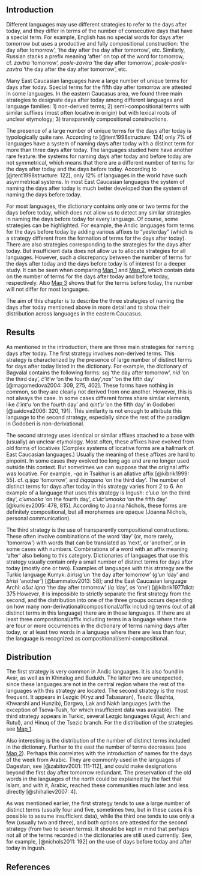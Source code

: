 ## Introduction

Different languages may use different strategies to refer to the days after today, and they differ in terms of the number of consecutive days that have a special term. For example,  English has no special words for days after tomorrow but uses a productive and fully compositional construction:  'the day after tomorrow', 'the day after the day after tomorrow', etc. Similarly, Russian stacks a prefix meaning 'after' on top of the word for tomorrow, cf. *zavtra* 'tomorrow', *posle-zavtra* 'the day after tomorrow', *posle-posle-zavtra* 'the day after the day after tomorrow', etc.

Many East Caucasian languages have a large  number of unique terms for days after today. Special terms for the fifth day after tomorrow are attested in some languages. In the eastern Caucasus area, we found three main strategies to designate days after today among different languages and language families: 1) non-derived terms; 2) semi-compositional terms with similar suffixes (most often locative in origin) but with lexical roots of unclear etymology; 3) transparently compositional constructions. 

The presence of a large number of unique terms for the days after today is typologically quite rare. According to [@tent1998structure: 124] only 7% of languages have a system of naming days after today with a distinct term for more than three days after today. The languages studied here have another rare feature: the systems for naming days after today and before today are not symmetrical, which means that there are a different number of terms for the days after today and the days before today. According to [@tent1998structure: 122], only 12% of languages in the world have such asymmetrical systems. In most East Caucasian languages the system of naming the days after today is much better developed than the system of naming the days before today. 

For most languages, the dictionary contains only one or two terms for the days before today, which does not allow us to detect any similar strategies in naming the days before today for every language. Of course, some strategies can be highlighted. For example, the Andic languages form terms for the days before today by adding various affixes to "yesterday" (which is a strategy different from the formation of terms for the days after today). There are also strategies corresponding to the strategies for the days after today. But insufficient data does not allow us to allocate strategies for all languages.
However, such a discrepancy between the number of terms for the days after today and the days before today is of interest for a deeper study. It can be seen when comparing [Map 1](032_days_after_today_map.html#m1) and [Map 2](032_days_after_today_map.html#m2), which contain data on the number of terms for the days after today and before today, respectively. Also [Map 3](033_days_after_today_map.html#m1) shows that for the terms before today, the number will not differ for most languages. 

The aim of this chapter is to describe the three strategies of naming the days after today mentioned above in more detail and to show their distribution across languages in the eastern Caucasus.

## Results

As mentioned in the introduction, there are three main strategies for naming days after today. 
The first strategy involves non-derived terms. This strategy is characterized by the presence of large number of distinct terms for days after today listed in the dictionary. For example, the dictionary of Bagvalal contains the following forms: *saj* 'the day after tomorrow', *nid* 'on the third day', *čʼĩt’w* 'on the fourth day',*nas’* 'on the fifth day' [@magomedova2004: 309, 275, 402]. These forms have nothing in common, so they are clearly not derived from one another. However, this is not always the case. In some cases different forms share similar elements, like *čʼint’u* 'on the fourth day' and *qint’u* 'on the fifth day' in Godoberi [@saidova2006: 320, 191]. This similarity is not enough to attribute this language to the second strategy, especially since the rest of the paradigm in Godoberi is non-derivational.

The second strategy uses identical or similar affixes attached to a base with (usually) an unclear etymology. Most often, these affixes have evolved from old forms of locatives (Complex systems of locative forms are a hallmark of East Caucasian languages.) Usually the meaning of these affixes are hard to pinpoint. In some cases they evolved too long ago and are no longer used outside this context. But sometimes we can suppose that the original affix was locative. For example, *-qa* in Tsakhur is an allative affix [@kibrik1999: 55]. cf. *qːijqa* ‘tomorrow’, and *čɨqaqana* ‘on the third day’.
The number of distinct terms for days after today in this strategy varies from 2 to 6. An example of a language that uses this strategy is Ingush: *cʼul:a* 'on the third day', *cʼumoaka* 'on the fourth day', *cʼulcʼumoaka* 'on the fifth day' [@kurkiev2005: 478, 815]. According to Joanna Nichols, these forms are definitely compositional, but all morphemes are opaque (Joanna Nichols, personal communication).

The third strategy is the use of transparently compositional constructions. These often involve combinations of the word 'day' (or, more rarely, 'tomorrow') with words that can be translated as 'next', or 'another', or in some cases with numbers. Combinations of a word with an affix meaning 'after' also belong to this category.
Dictionaries of languages that use this strategy usually contain only a small number of distinct terms for days after today (mostly one or two).
Examples of languages with this strategy are the Turkic language Kumyk: *birisig’un* 'the day after tomorrow' (*g’un* 'day' and *birisi* 'another') [@bammatov2013: 58]; and the East Caucasian language Archi: *os̄ut iqna* 'the day after tomorrow' (*iq* 'day', *os* 'one') [@kibrik1977dict: 375
However, it is impossible to strictly separate the first strategy from the second, and the distribution into one of the three groups occurs depending on how many non-derivational/compositional/affix including terms (out of all distinct terms in this language) there are in these languages. If there are at least three compositional/affix including terms in a language where there are four or more occurrences in the dictionary of terms naming days after today, or at least two words in a language where there are less than four, the language is recognized as compositional/semi-compositional.

## Distribution

The first strategy is very common in Andic languages. It is also found in Avar, as well as in Khinalug and Budukh. The latter two are unexpected, since these languages are not in the central region where the rest of the languages with this strategy are located. The second strategy is the most frequent. It appears in Lezgic (Kryz and Tabasaran), Tsezic (Bezhta, Khwarshi and Hunzib), Dargwa, Lak and Nakh languages (with the exception of Tsova-Tush, for which insufficient data was available). The third strategy appears in Turkic, several Lezgic languages (Agul, Archi and Rutul), and Hinuq of the Tsezic branch. For the distribution of the strategies see [Map 1](032_days_after_today_map.html#m1).

Also interesting is the distribution of the number of distinct terms included in the dictionary. Further to the east the number of terms decreases (see [Map 2](032_days_after_today_map.html#m2)). Perhaps this correlates with the introduction of names for the days of the week from Arabic. They are commonly used in the languages of Dagestan, see [@zabitov2001: 111-112], and could make designations beyond the first day after tomorrow redundant. The preservation of the old words in the languages of the north could be explained by the fact that Islam, and with it, Arabic, reached these communities much later and less directly [@shihaliev2007: 4].

As was mentioned earlier, the first strategy tends to use a large number of distinct terms (usually four and five, sometimes two, but in these cases it is possible to assume insufficient data), while the third one tends to use only a few (usually two and three), and both options are attested for the second strategy (from two to seven terms). It should be kept in mind that perhaps not all of the terms recorded in the dictionaries are still used currently. See, for example, [@nichols2011: 192] on the use of days before today and after today in Ingush.

## References {-}
